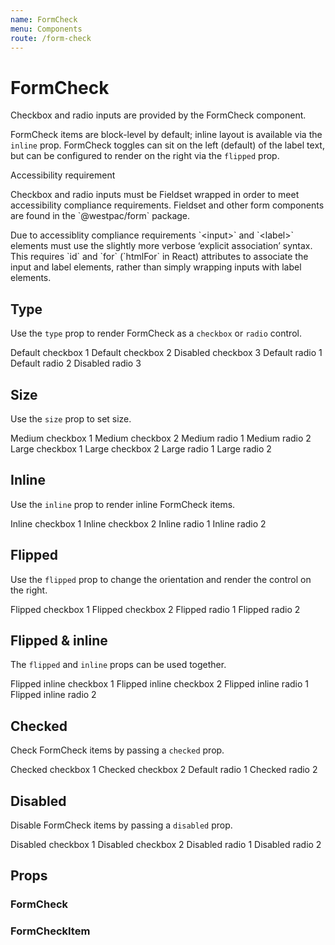 ```yaml
---
name: FormCheck
menu: Components
route: /form-check
---
```



# FormCheck

Checkbox and radio inputs are provided by the FormCheck component.

FormCheck items are block-level by default; inline layout is available via the `inline` prop. FormCheck toggles can sit on the left (default) of the label text, but can be configured to render on the right via the `flipped` prop.

<Alert appearance="information">
	<AlertHeading>Accessibility requirement</AlertHeading>
	<p>
		Checkbox and radio inputs must be Fieldset wrapped in order to meet accessibility compliance
		requirements. Fieldset and other form components are found in the `@westpac/form` package.
	</p>
	<p>
		Due to accessiblity compliance requirements `&lt;input&gt;` and `&lt;label&gt;` elements must
		use the slightly more verbose ‘explicit association’ syntax. This requires `id` and `for`
		(`htmlFor` in React) attributes to associate the input and label elements, rather than simply
		wrapping inputs with label elements.
	</p>
</Alert>

## Type

Use the `type` prop to render FormCheck as a `checkbox` or `radio` control.

<Playground>
	<FormCheck type="checkbox" name="example-checkbox">
		<FormCheckItem value="1">Default checkbox 1</FormCheckItem>
		<FormCheckItem value="2">Default checkbox 2</FormCheckItem>
		<FormCheckItem value="2" disabled>
			Disabled checkbox 3
		</FormCheckItem>
	</FormCheck>
</Playground>

<Playground>
	<FormCheck type="radio" name="example-radio">
		<FormCheckItem value="1">Default radio 1</FormCheckItem>
		<FormCheckItem value="2">Default radio 2</FormCheckItem>
		<FormCheckItem value="2" disabled>
			Disabled radio 3
		</FormCheckItem>
	</FormCheck>
</Playground>

## Size

Use the `size` prop to set size.

<Playground>
	<FormCheck type="checkbox" name="example-checkbox-medium" size="medium">
		<FormCheckItem value="1">Medium checkbox 1</FormCheckItem>
		<FormCheckItem value="2">Medium checkbox 2</FormCheckItem>
	</FormCheck>
	<FormCheck type="radio" name="example-radio-medium" size="medium">
		<FormCheckItem value="1">Medium radio 1</FormCheckItem>
		<FormCheckItem value="2">Medium radio 2</FormCheckItem>
	</FormCheck>
</Playground>

<Playground>
	<FormCheck type="checkbox" name="example-checkbox-large" size="large">
		<FormCheckItem value="1">Large checkbox 1</FormCheckItem>
		<FormCheckItem value="2">Large checkbox 2</FormCheckItem>
	</FormCheck>
	<FormCheck type="radio" name="example-radio-large" size="large">
		<FormCheckItem value="1">Large radio 1</FormCheckItem>
		<FormCheckItem value="2">Large radio 2</FormCheckItem>
	</FormCheck>
</Playground>

## Inline

Use the `inline` prop to render inline FormCheck items.

<Playground>
	<FormCheck type="checkbox" name="example-checkbox-inline" inline>
		<FormCheckItem value="1">Inline checkbox 1</FormCheckItem>
		<FormCheckItem value="2">Inline checkbox 2</FormCheckItem>
	</FormCheck>
	<FormCheck type="radio" name="example-radio-inline" inline>
		<FormCheckItem value="1">Inline radio 1</FormCheckItem>
		<FormCheckItem value="2">Inline radio 2</FormCheckItem>
	</FormCheck>
</Playground>

## Flipped

Use the `flipped` prop to change the orientation and render the control on the right.

<Playground>
	<FormCheck type="checkbox" name="example-checkbox-flipped" flipped>
		<FormCheckItem value="1">Flipped checkbox 1</FormCheckItem>
		<FormCheckItem value="2">Flipped checkbox 2</FormCheckItem>
	</FormCheck>
	<FormCheck type="radio" name="example-radio-flipped" flipped>
		<FormCheckItem value="1">Flipped radio 1</FormCheckItem>
		<FormCheckItem value="2">Flipped radio 2</FormCheckItem>
	</FormCheck>
</Playground>

## Flipped & inline

The `flipped` and `inline` props can be used together.

<Playground>
	<FormCheck type="checkbox" name="example-checkbox-flipped-inline" flipped inline>
		<FormCheckItem value="1">Flipped inline checkbox 1</FormCheckItem>
		<FormCheckItem value="2">Flipped inline checkbox 2</FormCheckItem>
	</FormCheck>
	<FormCheck type="radio" name="example-radio-flipped-inline" flipped inline>
		<FormCheckItem value="1">Flipped inline radio 1</FormCheckItem>
		<FormCheckItem value="2">Flipped inline radio 2</FormCheckItem>
	</FormCheck>
</Playground>

## Checked

Check FormCheck items by passing a `checked` prop.

<Playground>
	<FormCheck type="checkbox" name="example-checkbox-checked">
		<FormCheckItem value="1" checked>
			Checked checkbox 1
		</FormCheckItem>
		<FormCheckItem value="2" checked>
			Checked checkbox 2
		</FormCheckItem>
	</FormCheck>
	<FormCheck type="radio" name="example-radio-checked">
		<FormCheckItem value="1">Default radio 1</FormCheckItem>
		<FormCheckItem value="2" checked>
			Checked radio 2
		</FormCheckItem>
	</FormCheck>
</Playground>

## Disabled

Disable FormCheck items by passing a `disabled` prop.

<Playground>
	<FormCheck type="checkbox" name="example-checkbox-disabled">
		<FormCheckItem value="1" disabled>
			Disabled checkbox 1
		</FormCheckItem>
		<FormCheckItem value="2" disabled>
			Disabled checkbox 2
		</FormCheckItem>
	</FormCheck>
	<FormCheck type="radio" name="example-radio-disabled">
		<FormCheckItem value="1" disabled>
			Disabled radio 1
		</FormCheckItem>
		<FormCheckItem value="2" disabled>
			Disabled radio 2
		</FormCheckItem>
	</FormCheck>
</Playground>

## Props

### FormCheck

<PropsTable of={FormCheck} />

### FormCheckItem

<PropsTable of={FormCheckItem} />

